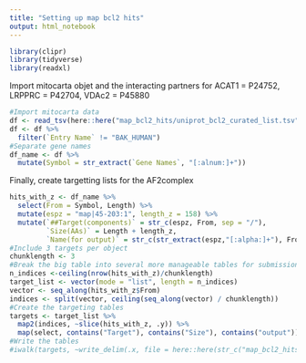 ```yaml
---
title: "Setting up map bcl2 hits"
output: html_notebook
---
```


```r
library(clipr)
library(tidyverse)
library(readxl)
```

Import mitocarta objet and the interacting partners for ACAT1 = P24752, LRPPRC = P42704, VDAc2 = P45880
```r
#Import mitocarta data
df <- read_tsv(here::here("map_bcl2_hits/uniprot_bcl2_curated_list.tsv"))
df <- df %>% 
  filter(`Entry Name` != "BAK_HUMAN")
#Separate gene names
df_name <- df %>% 
  mutate(Symbol = str_extract(`Gene Names`, "[:alnum:]+"))
```

Finally, create targetting lists for the AF2complex
```r
hits_with_z <- df_name %>% 
  select(From = Symbol, Length) %>% 
  mutate(espz = "map|45-203:1", length_z = 158) %>% 
  mutate(`##Target(components)` = str_c(espz, From, sep = "/"),
         `Size(AAs)` = Length + length_z,
         `Name(for output)` = str_c(str_extract(espz,"[:alpha:]+"), From, sep = "_"))
#Include 3 targets per object
chunklength <- 3
#Break the big table into several more manageable tables for submission
n_indices <-ceiling(nrow(hits_with_z)/chunklength)
target_list <- vector(mode = "list", length = n_indices) 
vector <- seq_along(hits_with_z$From)
indices <- split(vector, ceiling(seq_along(vector) / chunklength))
#Create the targeting tables
targets <- target_list %>% 
  map2(indices, ~slice(hits_with_z, .y)) %>% 
  map(select, contains("Target"), contains("Size"), contains("output"))
#Write the tables
#iwalk(targets, ~write_delim(.x, file = here::here(str_c("map_bcl2_hits/map_bcl2_target_",.y,".lst")), delim = "\t"))
```





